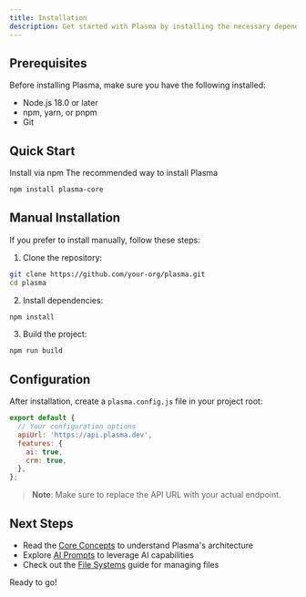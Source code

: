 ```yaml
---
title: Installation
description: Get started with Plasma by installing the necessary dependencies and setting up your environment.
---
```


## Prerequisites

Before installing Plasma, make sure you have the following installed:

- Node.js 18.0 or later
- npm, yarn, or pnpm
- Git

## Quick Start

<Card>
  <CardHeader>
    <CardTitle>Install via npm</CardTitle>
    <CardDescription>The recommended way to install Plasma</CardDescription>
  </CardHeader>
  <CardContent>

```bash
npm install plasma-core
```

  </CardContent>
</Card>

## Manual Installation

If you prefer to install manually, follow these steps:

1. Clone the repository:

```bash
git clone https://github.com/your-org/plasma.git
cd plasma
```

2. Install dependencies:

```bash
npm install
```

3. Build the project:

```bash
npm run build
```

## Configuration

After installation, create a `plasma.config.js` file in your project root:

```javascript
export default {
  // Your configuration options
  apiUrl: 'https://api.plasma.dev',
  features: {
    ai: true,
    crm: true,
  },
};
```

> **Note**: Make sure to replace the API URL with your actual endpoint.

## Next Steps

- Read the [Core Concepts](/docs/core-concepts) to understand Plasma's architecture
- Explore [AI Prompts](/docs/ai-prompts) to leverage AI capabilities
- Check out the [File Systems](/docs/file-systems) guide for managing files

<Badge variant="muted">Ready to go!</Badge>
